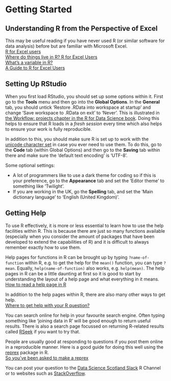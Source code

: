 # Getting Started

## Understanding R from the Perspective of Excel
This may be useful reading if you have never used R (or similar software for data analysis) before but are familiar with Microsoft Excel.  
[R for Excel users](http://rex-analytics.com/r-for-excel-users)  
[Where do things live in R? R for Excel Users](http://rex-analytics.com/things-live-r-r-excel-users)  
[What’s a variable in R?](http://rex-analytics.com/whats-variable-r)  
[A Guide to R for Excel Users](https://rfortherestofus.com/2019/06/a-guide-to-r-for-excel-users)

## Setting Up RStudio
When you first load RStudio, you should set up some options within it. First go to the **Tools** menu and then go into the **Global Options**. In the **General** tab, you should untick 'Restore .RData into workspace at startup' and change 'Save workspace to .RData on exit' to 'Never'. This is illustrated in [the Workflow: projects chapter in the R for Data Science book](https://r4ds.had.co.nz/workflow-projects.html#what-is-real). Doing this helps to ensure that R loads in a *fresh session* every time which also helps to ensure your work is fully reproducible.  
  
In addition to this, you should make sure R is set up to work with the [unicode character set](https://en.wikipedia.org/wiki/UTF-8) in case you ever need to use them. To do this, go to the **Code** tab (within Global Options) and then go to the **Saving** tab within there and make sure the 'default text encoding' is 'UTF-8'. 
  
Some optional settings:

* A lot of programmers like to use a dark theme for coding so if this is your preference, go to the **Appearance** tab and set the 'Editor theme' to something like 'Twilight'. 
* If you are working in the UK, go the **Spelling** tab, and set the 'Main dictionary language' to 'English (United Kingdom)'.


## Getting Help
To use R effectively, it is more or less essential to learn how to use the help facilities within R. This is because there are just so many functions available (especially when you consider the amount of packages that have been developed to extend the capabilities of R) and it is difficult to always remember exactly how to use them.  
  
Help pages for functions in R can be brought up by typing `?name-of-function` within R, e.g. to get the help for the `mean()` function, you can type `?mean`. Equally, `help(name-of-function)` also works, e.g. `help(mean)`. The help pages in R can be a little daunting at first so it is good to start by understanding the layout of a help page and what everything in it means.  
[How to read a help page in R](http://socviz.co/appendix.html#a-little-more-about-r)  
  
In addition to the help pages within R, there are also many other ways to get help.  
[Where to get help with your R question?](https://masalmon.eu/2018/07/22/wheretogethelp)
  
You can search online for help in your favourite search engine. Often typing something like 'joining data in R' will be good enough to return useful results. There is also a search page focussed on returning R-related results called [RSeek](https://rseek.org) if you want to try that.  
  
People are usually good at responding to questions if you post them online in a reproducible manner. Here is a good guide for doing this well using the [reprex](https://reprex.tidyverse.org) package in R.  
[So you’ve been asked to make a reprex](https://www.jessemaegan.com/post/so-you-ve-been-asked-to-make-a-reprex)  
  
You can post your question to the [Data Science Scotland Slack](https://datasciencescotland.slack.com) R Channel or to websites such as [StackOverflow](https://stackoverflow.com).

